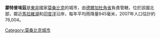 {{Infobox settlement
|official_name          = 蒙特普埃茲
|other_name             = 
|native_name            = 
|image_skyline          = 
|imagesize              = 
|image_caption          = 
|image_map              = 
|mapsize                = 
|map_caption            = 
|pushpin_map            = Mozambique
|pushpin_label_position = 
|pushpin_mapsize        =200
|subdivision_type       = 國家
|subdivision_name       = {{MOZ}}
|subdivision_type1      = 省
|subdivision_name1      = [[德爾加杜角省|德爾加杜角省]]
|subdivision_type2      = 
|subdivision_name2      = 
|government_type        =
|area_magnitude         = 
|unit_pref              = <!--Enter: Imperial, if Imperial (metric) is desired-->
|area_total_km2             = 
|population_as_of       = 2007
|population_footnotes   =
|population_note        = 
|settlement_type        = <!--For Town or Village (Leave blank for the default City)-->
|population_total       = 76 004
|population_density_km2     = 
|population_density_sq_mi = 
|timezone               = 
|utc_offset             = 
|area_code              = 
|website                = 
|footnotes              = 
}}

'''蒙特普埃茲'''是[[東非|東非]]國家[[莫桑比克|莫桑比克]]的城市，由[[德爾加杜角省|德爾加杜角省]]負責管轄，位於該國北部，鄰近[[馬拉維湖|馬拉維湖]]和[[印度洋|印度洋]]沿岸，每年平均雨降量945毫米，2007年人口估計約76,004。

{{coord|13|07|S|39|00|E|display=title}}
{{Mozambique-geo-stub}}
[[Category:莫桑比克城市|Category:莫桑比克城市]]